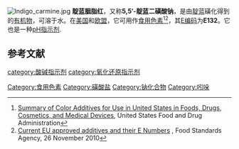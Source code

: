 {{chembox
| Verifiedfields = changed
| Watchedfields = changed
| verifiedrevid = 477001402
| ImageFile = Indigo carmine.svg
| ImageSize = 300px
| ImageFile1 =
| ImageSize1 =
| IUPACName = 3,3′-dioxo-2,2′-bisindolyden-5,5′-disulfonic acid disodium salt
| OtherNames = 5,5′-靛蓝二黄色钠<br>亮靛蓝4G<br>C.I.酸性蓝74<br>C.I. 73015<br>Food Blue 1<br>C Blue 2<br>Sicovit Indigotin 85E 132.
|Section1={{Chembox Identifiers
| ChemSpiderID_Ref = {{chemspidercite|correct|chemspider}}
| ChemSpiderID = 4447431
| UNII_Ref = {{fdacite|correct|FDA}}
| UNII = D3741U8K7L
| InChI = 1/C16H10N2O8S2.2Na/c19-15-9-5-7(27(21,22)23)1-3-11(9)17-13(15)14-16(20)10-6-8(28(24,25)26)2-4-12(10)18-14;;/h1-6,17-18H,(H,21,22,23)(H,24,25,26);;/q;2*+1/p-2/b14-13+;;
| InChIKey = KHLVKKOJDHCJMG-AKPRSONXBD
| StdInChI_Ref = {{stdinchicite|correct|chemspider}}
| StdInChI = 1S/C16H10N2O8S2.2Na/c19-15-9-5-7(27(21,22)23)1-3-11(9)17-13(15)14-16(20)10-6-8(28(24,25)26)2-4-12(10)18-14;;/h1-6,17-18H,(H,21,22,23)(H,24,25,26);;/q;2*+1/p-2/b14-13+;;
| StdInChIKey_Ref = {{stdinchicite|correct|chemspider}}
| StdInChIKey = KHLVKKOJDHCJMG-QDBORUFSSA-L
| CASNo_Ref = {{cascite|correct|CAS}}
| CASNo = 860-22-0
| PubChem = 5284351
| ChEBI_Ref = {{ebicite|changed|EBI}} 
| ChEBI = 31695
| SMILES = [Na+].[Na+].[O-]S(=O)(=O)c3cc4C(=O)\C(=C2\C(=O)c1cc(ccc1N2)S([O-])(=O)=O)Nc4cc3
}}
|Section2={{Chembox Properties
| Formula = C<sub>16</sub>H<sub>8</sub>N<sub>2</sub>Na<sub>2</sub>O<sub>8</sub>S<sub>2</sub>
| MolarMass = 466.36 g/mol
| Appearance = 紫色固体
| Density =
| MeltingPt = >{{convert|300|C}}
| BoilingPt =
| Solubility = 10 g/L ({{convert|25|C}})
  }}
|Section3={{Chembox Hazards
| GHSPictograms = {{GHS exclamation mark}}<ref name=sigma>{{cite web|title=Indigo carmine|url=http://www.sigmaaldrich.com/MSDS/MSDS/DisplayMSDSPage.do?country=TH&language=en&productNumber=131164&brand=SIAL&PageToGoToURL=http%3A%2F%2Fwww.sigmaaldrich.com%2Fcatalog%2Fproduct%2Fsial%2F131164%3Flang%3Den|website=Sigma Aldrich|accessdate=10 March 2016}}</ref>
| GHSSignalWord = '''Warning'''
| HPhrases = {{H-phrases|302}}<ref name=sigma />
| PPhrases = 
| MainHazards = 
| FlashPt = 
| AutoignitionPt =
| NFPA-H = 1
| NFPA-F = 0
| NFPA-R = 0
| NFPA-S = 
| RPhrases = {{R22}}
| SPhrases = {{S22}} {{S24/25}}
 }}
|Section6={{Chembox Pharmacology
| ATCCode_prefix = V04
| ATCCode_suffix = CH02
}}
|Section7={{Chembox Hazards
| MainHazards =
| FlashPt =
| AutoignitionPt =
  }}
| Section8 = {{Chembox Other
|   OtherAnions = 
|   OtherCations = 
|    OtherCpds = [[靛蓝|靛蓝]]、[[亚甲基蓝|亚甲基蓝]]
}}
}}
{{pH_indicator_template|indicator_name=靛蓝胭脂红|low_pH=11.4|high_pH=13.0|low_pH_color=blue|low_pH_text=white|high_pH_color=yellow}}
[[File:Indigo_carmine.jpg|right]]
'''靛蓝胭脂红'''，又称'''5,5′-靛蓝二磺酸钠'''，是由[[靛蓝|靛蓝]]磺化得到的[[有机物|有机物]]，可溶于水。在[[美国|美国]]和[[欧盟|欧盟]]，它可用作[[食用色素|食用色素]]<ref name="FDA colors">[http://www.fda.gov/ForIndustry/ColorAdditives/ColorAdditiveInventories/ucm115641.htm Summary of Color Additives for Use in United States in Foods, Drugs, Cosmetics, and Medical Devices], United States Food and Drug Administration</ref><ref name=FSAlist>[http://www.food.gov.uk/safereating/chemsafe/additivesbranch/enumberlist Current EU approved additives and their E Numbers] {{Wayback|url=http://www.food.gov.uk/safereating/chemsafe/additivesbranch/enumberlist |date=20120207124535 }}, Food Standards Agency, 26 November 2010</ref>，其[[E编码|E编码]]为'''E132'''。它也是一种[[pH指示剂|pH指示剂]].
==参考文献==
{{reflist}}

[[category:酸碱指示剂|category:酸碱指示剂]]
[[category:氧化还原指示剂|category:氧化还原指示剂]]
[[Category:食用色素|Category:食用色素]]
[[Category:磺酸盐|Category:磺酸盐]]
[[Category:钠化合物|Category:钠化合物]]
[[Category:吲哚|Category:吲哚]]